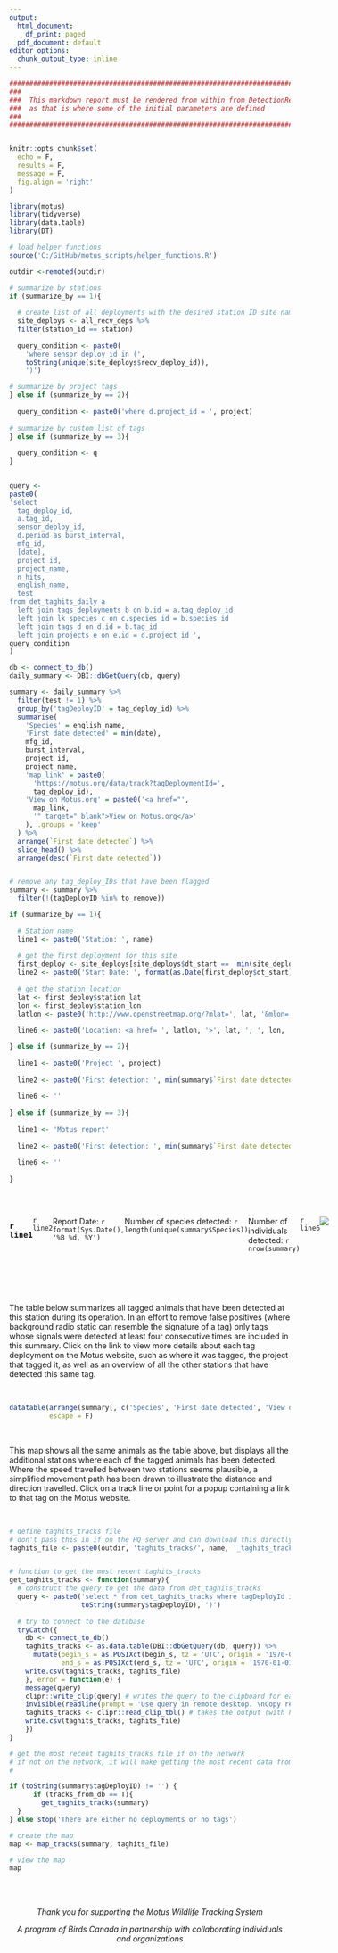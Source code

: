 ```yaml
---
output:
  html_document:
    df_print: paged
  pdf_document: default
editor_options:
  chunk_output_type: inline
---
```


```r

################################################################################
###
###  This markdown report must be rendered from within from DetectionReport.R
###  as that is where some of the initial parameters are defined
###
################################################################################


knitr::opts_chunk$set(
  echo = F,
  results = F,
  message = F,
  fig.align = 'right'
)

library(motus)
library(tidyverse)
library(data.table)
library(DT)

# load helper functions
source('C:/GitHub/motus_scripts/helper_functions.R')

outdir <-remoted(outdir)

```

```r

# summarize by stations
if (summarize_by == 1){
  
  # create list of all deployments with the desired station ID site name and project
  site_deploys <- all_recv_deps %>%
  filter(station_id == station)
  
  query_condition <- paste0(
    'where sensor_deploy_id in (',
    toString(unique(site_deploys$recv_deploy_id)),
    ')')

# summarize by project tags
} else if (summarize_by == 2){
 
  query_condition <- paste0('where d.project_id = ', project)
  
# summarize by custom list of tags
} else if (summarize_by == 3){
  
  query_condition <- q
}
  

query <-
paste0(
'select 
  tag_deploy_id, 
  a.tag_id, 
  sensor_deploy_id,
  d.period as burst_interval,
  mfg_id,
  [date],
  project_id,
  project_name,
  n_hits, 
  english_name, 
  test
from det_taghits_daily a
  left join tags_deployments b on b.id = a.tag_deploy_id
  left join lk_species c on c.species_id = b.species_id
  left join tags d on d.id = b.tag_id
  left join projects e on e.id = d.project_id ',
query_condition
)

db <- connect_to_db()
daily_summary <- DBI::dbGetQuery(db, query)

summary <- daily_summary %>%
  filter(test != 1) %>%
  group_by('tagDeployID' = tag_deploy_id) %>%
  summarise(
    'Species' = english_name,
    'First date detected' = min(date),
    mfg_id,
    burst_interval,
    project_id,
    project_name,
    'map_link' = paste0(
      'https://motus.org/data/track?tagDeploymentId=',
      tag_deploy_id),
    'View on Motus.org' = paste0('<a href="',
      map_link,
      '" target="_blank">View on Motus.org</a>'
    ), .groups = 'keep'
  ) %>%
  arrange(`First date detected`) %>%
  slice_head() %>% 
  arrange(desc(`First date detected`))


# remove any tag_deploy_IDs that have been flagged
summary <- summary %>%
  filter(!(tagDeployID %in% to_remove)) 


```

```r

if (summarize_by == 1){
  
  # Station name
  line1 <- paste0('Station: ', name)
  
  # get the first deployment for this site
  first_deploy <- site_deploys[site_deploys$dt_start ==  min(site_deploys$dt_start), ]
  line2 <- paste0('Start Date: ', format(as.Date(first_deploy$dt_start), '%B %d, %Y'))
  
  # get the station location
  lat <- first_deploy$station_lat
  lon <- first_deploy$station_lon
  latlon <- paste0('http://www.openstreetmap.org/?mlat=', lat, '&mlon=', lon, '&zoom=7')
  
  line6 <- paste0('Location: <a href= ', latlon, '>', lat, ', ', lon, '</a>')

} else if (summarize_by == 2){
  
  line1 <- paste0('Project ', project)
  
  line2 <- paste0('First detection: ', min(summary$`First date detected`))
  
  line6 <- ''
  
} else if (summarize_by == 3){
  
  line1 <- 'Motus report'
  
  line2 <- paste0('First detection: ', min(summary$`First date detected`))
  
  line6 <- ''
  
}
```

<br>

::: {style="display: flex;"}
<div>

### `r line1`

`r line2`

Report Date: `r format(Sys.Date(), '%B %d, %Y')`

Number of species detected: `r length(unique(summary$Species))`

Number of individuals detected: `r nrow(summary)`

`r line6`

</div>

::: {style="margin-left: auto"}
![](C:/GitHub/detection_report/logo.png)
:::
:::

<br>

<br>

The table below summarizes all tagged animals that have been detected at this station during its operation. In an effort to remove false positives (where background radio static can resemble the signature of a tag) only tags whose signals were detected at least four consecutive times are included in this summary. Click on the link to view more details about each tag deployment on the Motus website, such as where it was tagged, the project that tagged it, as well as an overview of all the other stations that have detected this same tag.

<br>

```r
datatable(arrange(summary[, c('Species', 'First date detected', 'View on Motus.org')]),
          escape = F)
```

<br>

This map shows all the same animals as the table above, but displays all the additional stations where each of the tagged animals has been detected. Where the speed travelled between two stations seems plausible, a simplified movement path has been drawn to illustrate the distance and direction travelled. Click on a track line or point for a popup containing a link to that tag on the Motus website.

<br>

```r
# define taghits_tracks file
# don't pass this in if on the HQ server and can download this directly from the db
taghits_file <- paste0(outdir, 'taghits_tracks/', name, '_taghits_tracks.csv')


# function to get the most recent taghits_tracks 
get_taghits_tracks <- function(summary){
  # construct the query to get the data from det_taghits_tracks
  query <- paste0('select * from det_taghits_tracks where tagDeployId in (',
                  toString(summary$tagDeployID), ')')  
  
  # try to connect to the database
  tryCatch({
    db <- connect_to_db()
    taghits_tracks <- as.data.table(DBI::dbGetQuery(db, query)) %>%
      mutate(begin_s = as.POSIXct(begin_s, tz = 'UTC', origin = '1970-01-01'),
             end_s = as.POSIXct(end_s, tz = 'UTC', origin = '1970-01-01'))
    write.csv(taghits_tracks, taghits_file)
    }, error = function(e) {
    message(query)
    clipr::write_clip(query) # writes the query to the clipboard for easy pasting into SSMS
    invisible(readline(prompt = 'Use query in remote desktop. \nCopy results with headers. \nPress enter when ready. '))
    taghits_tracks <- clipr::read_clip_tbl() # takes the output (with headers!) from the SQL query
    write.csv(taghits_tracks, taghits_file)
    })
}

# get the most recent taghits_tracks file if on the network 
# if not on the network, it will make getting the most recent data from the remote desktop easier
# 

if (toString(summary$tagDeployID) != '') {
      if (tracks_from_db == T){
        get_taghits_tracks(summary)
  }
} else stop('There are either no deployments or no tags')
```

```r
# create the map
map <- map_tracks(summary, taghits_file)

# view the map
map
```

<br> <br>

::: {style="text-align: center;"}
*Thank you for supporting the Motus Wildlife Tracking System*

*A program of Birds Canada in partnership with collaborating individuals and organizations*
:::

<br>
